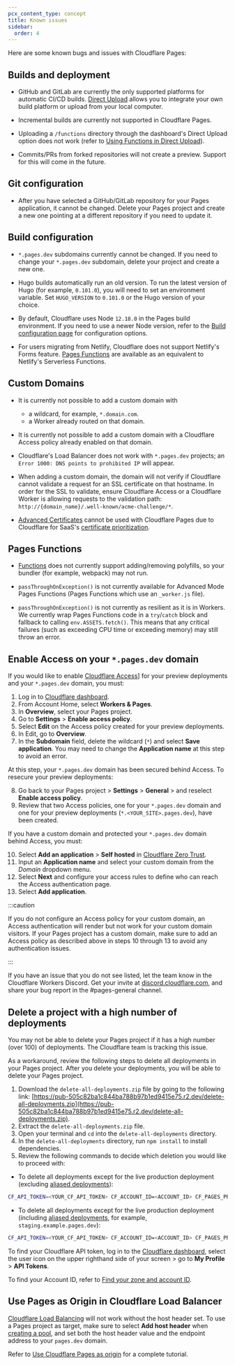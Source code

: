 ```yaml
---
pcx_content_type: concept
title: Known issues
sidebar:
  order: 4
---
```


Here are some known bugs and issues with Cloudflare Pages:

## Builds and deployment

- GitHub and GitLab are currently the only supported platforms for automatic CI/CD builds. [Direct Upload](/pages/get-started/direct-upload/) allows you to integrate your own build platform or upload from your local computer.

- Incremental builds are currently not supported in Cloudflare Pages.

- Uploading a `/functions` directory through the dashboard's Direct Upload option does not work (refer to [Using Functions in Direct Upload](/pages/get-started/direct-upload/#functions)).

- Commits/PRs from forked repositories will not create a preview. Support for this will come in the future.

## Git configuration

- After you have selected a GitHub/GitLab repository for your Pages application, it cannot be changed. Delete your Pages project and create a new one pointing at a different repository if you need to update it.

## Build configuration

- `*.pages.dev` subdomains currently cannot be changed. If you need to change your `*.pages.dev` subdomain, delete your project and create a new one.

- Hugo builds automatically run an old version. To run the latest version of Hugo (for example, `0.101.0`), you will need to set an environment variable. Set `HUGO_VERSION` to `0.101.0` or the Hugo version of your choice.

- By default, Cloudflare uses Node `12.18.0` in the Pages build environment. If you need to use a newer Node version, refer to the [Build configuration page](/pages/configuration/build-configuration/) for configuration options.

- For users migrating from Netlify, Cloudflare does not support Netlify's Forms feature. [Pages Functions](/pages/functions/) are available as an equivalent to Netlify's Serverless Functions.

## Custom Domains

- It is currently not possible to add a custom domain with

  - a wildcard, for example, `*.domain.com`.
  - a Worker already routed on that domain.

- It is currently not possible to add a custom domain with a Cloudflare Access policy already enabled on that domain.

- Cloudflare's Load Balancer does not work with `*.pages.dev` projects; an `Error 1000: DNS points to prohibited IP` will appear.

- When adding a custom domain, the domain will not verify if Cloudflare cannot validate a request for an SSL certificate on that hostname. In order for the SSL to validate, ensure Cloudflare Access or a Cloudflare Worker is allowing requests to the validation path: `http://{domain_name}/.well-known/acme-challenge/*`.

- [Advanced Certificates](/ssl/edge-certificates/advanced-certificate-manager/) cannot be used with Cloudflare Pages due to Cloudflare for SaaS's [certificate prioritization](/ssl/reference/certificate-and-hostname-priority/).

## Pages Functions

- [Functions](/pages/functions/) does not currently support adding/removing polyfills, so your bundler (for example, webpack) may not run.

- `passThroughOnException()` is not currently available for Advanced Mode Pages Functions (Pages Functions which use an `_worker.js` file).

- `passThroughOnException()` is not currently as resilient as it is in Workers. We currently wrap Pages Functions code in a `try`/`catch` block and fallback to calling `env.ASSETS.fetch()`. This means that any critical failures (such as exceeding CPU time or exceeding memory) may still throw an error.

## Enable Access on your `*.pages.dev` domain

If you would like to enable [Cloudflare Access](https://www.cloudflare.com/teams-access/)] for your preview deployments and your `*.pages.dev` domain, you must:

1. Log in to [Cloudflare dashboard](https://dash.cloudflare.com/login).
2. From Account Home, select **Workers & Pages**.
3. In **Overview**, select your Pages project.
4. Go to **Settings** > **Enable access policy**.
5. Select **Edit** on the Access policy created for your preview deployments.
6. In Edit, go to **Overview**.
7. In the **Subdomain** field, delete the wildcard (`*`) and select **Save application**. You may need to change the **Application name** at this step to avoid an error.

At this step, your `*.pages.dev` domain has been secured behind Access. To resecure your preview deployments:

8. Go back to your Pages project > **Settings** > **General** > and reselect **Enable access policy**.
9. Review that two Access policies, one for your `*.pages.dev` domain and one for your preview deployments (`*.<YOUR_SITE>.pages.dev`), have been created.

If you have a custom domain and protected your `*.pages.dev` domain behind Access, you must:

10. Select **Add an application** > **Self hosted** in [Cloudflare Zero Trust](https://one.dash.cloudflare.com/).
11. Input an **Application name** and select your custom domain from the _Domain_ dropdown menu.
12. Select **Next** and configure your access rules to define who can reach the Access authentication page.
13. Select **Add application**.

:::caution

If you do not configure an Access policy for your custom domain, an Access authentication will render but not work for your custom domain visitors. If your Pages project has a custom domain, make sure to add an Access policy as described above in steps 10 through 13 to avoid any authentication issues.

:::

If you have an issue that you do not see listed, let the team know in the Cloudflare Workers Discord. Get your invite at [discord.cloudflare.com](https://discord.cloudflare.com), and share your bug report in the #pages-general channel.

## Delete a project with a high number of deployments

You may not be able to delete your Pages project if it has a high number (over 100) of deployments. The Cloudflare team is tracking this issue.

As a workaround, review the following steps to delete all deployments in your Pages project. After you delete your deployments, you will be able to delete your Pages project.

1. Download the `delete-all-deployments.zip` file by going to the following link: [https://pub-505c82ba1c844ba788b97b1ed9415e75.r2.dev/delete-all-deployments.zip](https://pub-505c82ba1c844ba788b97b1ed9415e75.r2.dev/delete-all-deployments.zip).
2. Extract the `delete-all-deployments.zip` file.
3. Open your terminal and `cd` into the `delete-all-deployments` directory.
4. In the `delete-all-deployments` directory, run `npm install` to install dependencies.
5. Review the following commands to decide which deletion you would like to proceed with:

- To delete all deployments except for the live production deployment (excluding [aliased deployments](https://developers.cloudflare.com/pages/configuration/preview-deployments/#preview-aliases)):

```sh
CF_API_TOKEN=<YOUR_CF_API_TOKEN> CF_ACCOUNT_ID=<ACCOUNT_ID> CF_PAGES_PROJECT_NAME=<PROJECT_NAME> npm start
```

- To delete all deployments except for the live production deployment (including [aliased deployments](https://developers.cloudflare.com/pages/configuration/preview-deployments/#preview-aliases), for example, `staging.example.pages.dev`):

```sh
CF_API_TOKEN=<YOUR_CF_API_TOKEN> CF_ACCOUNT_ID=<ACCOUNT_ID> CF_PAGES_PROJECT_NAME=<PROJECT_NAME> CF_DELETE_ALIASED_DEPLOYMENTS=true npm start
```

To find your Cloudflare API token, log in to the [Cloudflare dashboard](https://dash.cloudflare.com), select the user icon on the upper righthand side of your screen > go to **My Profile** > **API Tokens**.

To find your Account ID, refer to [Find your zone and account ID](/fundamentals/setup/find-account-and-zone-ids/).

## Use Pages as Origin in Cloudflare Load Balancer

[Cloudflare Load Balancing](/load-balancing/) will not work without the host header set. To use a Pages project as target, make sure to select **Add host header** when [creating a pool](/load-balancing/pools/create-pool/#create-a-pool), and set both the host header value and the endpoint address to your `pages.dev` domain.

Refer to [Use Cloudflare Pages as origin](/load-balancing/pools/cloudflare-pages-origin/) for a complete tutorial.
